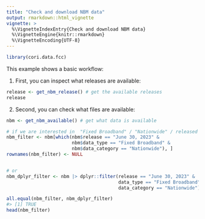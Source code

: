 ```yaml
---
title: "Check and download NBM data"
output: rmarkdown::html_vignette
vignette: >
  %\VignetteIndexEntry{Check and download NBM data}
  %\VignetteEngine{knitr::rmarkdown}
  %\VignetteEncoding{UTF-8}
---
```


```r
library(cori.data.fcc)
```


This example shows a basic workflow:

1. First, you can inspect what releases are available: 

```r
release <- get_nbm_release() # get the available releases
release
```

2. Second, you can check what files are available:

```r
nbm <- get_nbm_available() # get what data is available

# if we are interested in  "Fixed Broadband" / "Nationwide" / released "June 30, 2023"
nbm_filter <- nbm[which(nbm$release == "June 30, 2023" &
                        nbm$data_type == "Fixed Broadband" &
                        nbm$data_category == "Nationwide"), ]
rownames(nbm_filter) <- NULL


# or
nbm_dplyr_filter <- nbm |> dplyr::filter(release == "June 30, 2023" &
                                         data_type == "Fixed Broadband" &
                                         data_category == "Nationwide")

all.equal(nbm_filter, nbm_dplyr_filter)
#> [1] TRUE
head(nbm_filter)
```
